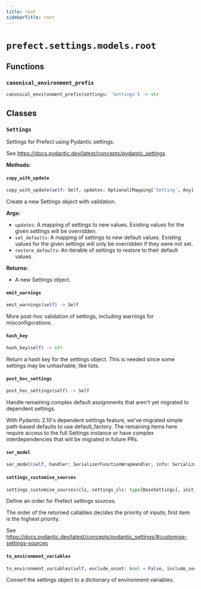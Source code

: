 ```yaml
---
title: root
sidebarTitle: root
---
```


# `prefect.settings.models.root`

## Functions

### `canonical_environment_prefix` <sup><a href="https://github.com/PrefectHQ/prefect/blob/main/src/prefect/settings/models/root.py#L374" target="_blank"><Icon icon="github" style="width: 14px; height: 14px;" /></a></sup>

```python
canonical_environment_prefix(settings: 'Settings') -> str
```

## Classes

### `Settings` <sup><a href="https://github.com/PrefectHQ/prefect/blob/main/src/prefect/settings/models/root.py#L47" target="_blank"><Icon icon="github" style="width: 14px; height: 14px;" /></a></sup>


Settings for Prefect using Pydantic settings.

See https://docs.pydantic.dev/latest/concepts/pydantic_settings


**Methods:**

#### `copy_with_update` <sup><a href="https://github.com/PrefectHQ/prefect/blob/main/src/prefect/settings/models/root.py#L251" target="_blank"><Icon icon="github" style="width: 14px; height: 14px;" /></a></sup>

```python
copy_with_update(self: Self, updates: Optional[Mapping['Setting', Any]] = None, set_defaults: Optional[Mapping['Setting', Any]] = None, restore_defaults: Optional[Iterable['Setting']] = None) -> Self
```

Create a new Settings object with validation.

**Args:**
- `updates`: A mapping of settings to new values. Existing values for the
given settings will be overridden.
- `set_defaults`: A mapping of settings to new default values. Existing values for
the given settings will only be overridden if they were not set.
- `restore_defaults`: An iterable of settings to restore to their default values.

**Returns:**
- A new Settings object.


#### `emit_warnings` <sup><a href="https://github.com/PrefectHQ/prefect/blob/main/src/prefect/settings/models/root.py#L242" target="_blank"><Icon icon="github" style="width: 14px; height: 14px;" /></a></sup>

```python
emit_warnings(self) -> Self
```

More post-hoc validation of settings, including warnings for misconfigurations.


#### `hash_key` <sup><a href="https://github.com/PrefectHQ/prefect/blob/main/src/prefect/settings/models/root.py#L322" target="_blank"><Icon icon="github" style="width: 14px; height: 14px;" /></a></sup>

```python
hash_key(self) -> str
```

Return a hash key for the settings object.  This is needed since some
settings may be unhashable, like lists.


#### `post_hoc_settings` <sup><a href="https://github.com/PrefectHQ/prefect/blob/main/src/prefect/settings/models/root.py#L186" target="_blank"><Icon icon="github" style="width: 14px; height: 14px;" /></a></sup>

```python
post_hoc_settings(self) -> Self
```

Handle remaining complex default assignments that aren't yet migrated to dependent settings.

With Pydantic 2.10's dependent settings feature, we've migrated simple path-based defaults
to use default_factory. The remaining items here require access to the full Settings instance
or have complex interdependencies that will be migrated in future PRs.


#### `ser_model` <sup><a href="https://github.com/PrefectHQ/prefect/blob/main/src/prefect/settings/base.py#L134" target="_blank"><Icon icon="github" style="width: 14px; height: 14px;" /></a></sup>

```python
ser_model(self, handler: SerializerFunctionWrapHandler, info: SerializationInfo) -> Any
```

#### `settings_customise_sources` <sup><a href="https://github.com/PrefectHQ/prefect/blob/main/src/prefect/settings/base.py#L33" target="_blank"><Icon icon="github" style="width: 14px; height: 14px;" /></a></sup>

```python
settings_customise_sources(cls, settings_cls: type[BaseSettings], init_settings: PydanticBaseSettingsSource, env_settings: PydanticBaseSettingsSource, dotenv_settings: PydanticBaseSettingsSource, file_secret_settings: PydanticBaseSettingsSource) -> tuple[PydanticBaseSettingsSource, ...]
```

Define an order for Prefect settings sources.

The order of the returned callables decides the priority of inputs; first item is the highest priority.

See https://docs.pydantic.dev/latest/concepts/pydantic_settings/#customise-settings-sources


#### `to_environment_variables` <sup><a href="https://github.com/PrefectHQ/prefect/blob/main/src/prefect/settings/base.py#L91" target="_blank"><Icon icon="github" style="width: 14px; height: 14px;" /></a></sup>

```python
to_environment_variables(self, exclude_unset: bool = False, include_secrets: bool = True, include_aliases: bool = False) -> dict[str, str]
```

Convert the settings object to a dictionary of environment variables.

